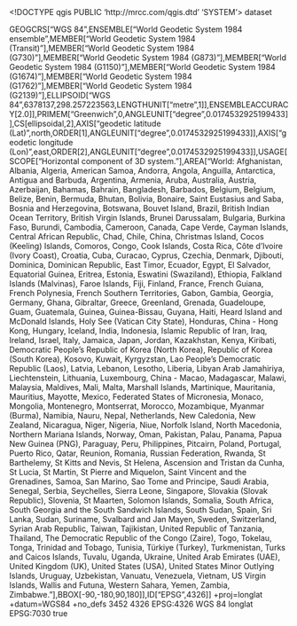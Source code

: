 <!DOCTYPE qgis PUBLIC 'http://mrcc.com/qgis.dtd' 'SYSTEM'>
<qgis version="3.36.1-Maidenhead">
  <identifier></identifier>
  <parentidentifier></parentidentifier>
  <language></language>
  <type>dataset</type>
  <title></title>
  <abstract></abstract>
  <links/>
  <dates/>
  <fees></fees>
  <encoding></encoding>
  <crs>
    <spatialrefsys nativeFormat="Wkt">
      <wkt>GEOGCRS["WGS 84",ENSEMBLE["World Geodetic System 1984 ensemble",MEMBER["World Geodetic System 1984 (Transit)"],MEMBER["World Geodetic System 1984 (G730)"],MEMBER["World Geodetic System 1984 (G873)"],MEMBER["World Geodetic System 1984 (G1150)"],MEMBER["World Geodetic System 1984 (G1674)"],MEMBER["World Geodetic System 1984 (G1762)"],MEMBER["World Geodetic System 1984 (G2139)"],ELLIPSOID["WGS 84",6378137,298.257223563,LENGTHUNIT["metre",1]],ENSEMBLEACCURACY[2.0]],PRIMEM["Greenwich",0,ANGLEUNIT["degree",0.0174532925199433]],CS[ellipsoidal,2],AXIS["geodetic latitude (Lat)",north,ORDER[1],ANGLEUNIT["degree",0.0174532925199433]],AXIS["geodetic longitude (Lon)",east,ORDER[2],ANGLEUNIT["degree",0.0174532925199433]],USAGE[SCOPE["Horizontal component of 3D system."],AREA["World: Afghanistan, Albania, Algeria, American Samoa, Andorra, Angola, Anguilla, Antarctica, Antigua and Barbuda, Argentina, Armenia, Aruba, Australia, Austria, Azerbaijan, Bahamas, Bahrain, Bangladesh, Barbados, Belgium, Belgium, Belize, Benin, Bermuda, Bhutan, Bolivia, Bonaire, Saint Eustasius and Saba, Bosnia and Herzegovina, Botswana, Bouvet Island, Brazil, British Indian Ocean Territory, British Virgin Islands, Brunei Darussalam, Bulgaria, Burkina Faso, Burundi, Cambodia, Cameroon, Canada, Cape Verde, Cayman Islands, Central African Republic, Chad, Chile, China, Christmas Island, Cocos (Keeling) Islands, Comoros, Congo, Cook Islands, Costa Rica, Côte d'Ivoire (Ivory Coast), Croatia, Cuba, Curacao, Cyprus, Czechia, Denmark, Djibouti, Dominica, Dominican Republic, East Timor, Ecuador, Egypt, El Salvador, Equatorial Guinea, Eritrea, Estonia, Eswatini (Swaziland), Ethiopia, Falkland Islands (Malvinas), Faroe Islands, Fiji, Finland, France, French Guiana, French Polynesia, French Southern Territories, Gabon, Gambia, Georgia, Germany, Ghana, Gibraltar, Greece, Greenland, Grenada, Guadeloupe, Guam, Guatemala, Guinea, Guinea-Bissau, Guyana, Haiti, Heard Island and McDonald Islands, Holy See (Vatican City State), Honduras, China - Hong Kong, Hungary, Iceland, India, Indonesia, Islamic Republic of Iran, Iraq, Ireland, Israel, Italy, Jamaica, Japan, Jordan, Kazakhstan, Kenya, Kiribati, Democratic People's Republic of Korea (North Korea), Republic of Korea (South Korea), Kosovo, Kuwait, Kyrgyzstan, Lao People's Democratic Republic (Laos), Latvia, Lebanon, Lesotho, Liberia, Libyan Arab Jamahiriya, Liechtenstein, Lithuania, Luxembourg, China - Macao, Madagascar, Malawi, Malaysia, Maldives, Mali, Malta, Marshall Islands, Martinique, Mauritania, Mauritius, Mayotte, Mexico, Federated States of Micronesia, Monaco, Mongolia, Montenegro, Montserrat, Morocco, Mozambique, Myanmar (Burma), Namibia, Nauru, Nepal, Netherlands, New Caledonia, New Zealand, Nicaragua, Niger, Nigeria, Niue, Norfolk Island, North Macedonia, Northern Mariana Islands, Norway, Oman, Pakistan, Palau, Panama, Papua New Guinea (PNG), Paraguay, Peru, Philippines, Pitcairn, Poland, Portugal, Puerto Rico, Qatar, Reunion, Romania, Russian Federation, Rwanda, St Barthelemy, St Kitts and Nevis, St Helena, Ascension and Tristan da Cunha, St Lucia, St Martin, St Pierre and Miquelon, Saint Vincent and the Grenadines, Samoa, San Marino, Sao Tome and Principe, Saudi Arabia, Senegal, Serbia, Seychelles, Sierra Leone, Singapore, Slovakia (Slovak Republic), Slovenia, St Maarten, Solomon Islands, Somalia, South Africa, South Georgia and the South Sandwich Islands, South Sudan, Spain, Sri Lanka, Sudan, Suriname, Svalbard and Jan Mayen, Sweden, Switzerland, Syrian Arab Republic, Taiwan, Tajikistan, United Republic of Tanzania, Thailand, The Democratic Republic of the Congo (Zaire), Togo, Tokelau, Tonga, Trinidad and Tobago, Tunisia, Türkiye (Turkey), Turkmenistan, Turks and Caicos Islands, Tuvalu, Uganda, Ukraine, United Arab Emirates (UAE), United Kingdom (UK), United States (USA), United States Minor Outlying Islands, Uruguay, Uzbekistan, Vanuatu, Venezuela, Vietnam, US Virgin Islands, Wallis and Futuna, Western Sahara, Yemen, Zambia, Zimbabwe."],BBOX[-90,-180,90,180]],ID["EPSG",4326]]</wkt>
      <proj4>+proj=longlat +datum=WGS84 +no_defs</proj4>
      <srsid>3452</srsid>
      <srid>4326</srid>
      <authid>EPSG:4326</authid>
      <description>WGS 84</description>
      <projectionacronym>longlat</projectionacronym>
      <ellipsoidacronym>EPSG:7030</ellipsoidacronym>
      <geographicflag>true</geographicflag>
    </spatialrefsys>
  </crs>
  <extent/>
</qgis>
